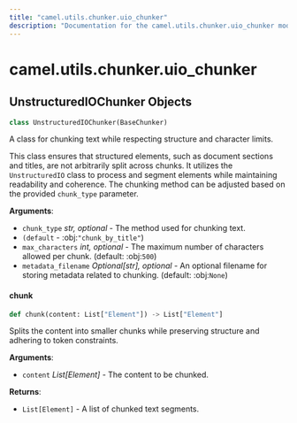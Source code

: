 ```yaml
---
title: "camel.utils.chunker.uio_chunker"
description: "Documentation for the camel.utils.chunker.uio_chunker module"
---
```


<a id="camel.utils.chunker.uio_chunker"></a>

# camel.utils.chunker.uio\_chunker

<a id="camel.utils.chunker.uio_chunker.UnstructuredIOChunker"></a>

## UnstructuredIOChunker Objects

```python
class UnstructuredIOChunker(BaseChunker)
```

A class for chunking text while respecting structure and
character limits.

This class ensures that structured elements, such as document sections
and titles, are not arbitrarily split across chunks. It utilizes the
`UnstructuredIO` class to process and segment elements while maintaining
readability and coherence. The chunking method can be adjusted based on
the provided `chunk_type` parameter.

**Arguments**:

- `chunk_type` _str, optional_ - The method used for chunking text.
- `(default` - :obj:`"chunk_by_title"`)
- `max_characters` _int, optional_ - The maximum number of characters
  allowed per chunk. (default: :obj:`500`)
- `metadata_filename` _Optional[str], optional_ - An optional filename
  for storing metadata related to chunking. (default: :obj:`None`)

<a id="camel.utils.chunker.uio_chunker.UnstructuredIOChunker.chunk"></a>

#### chunk

```python
def chunk(content: List["Element"]) -> List["Element"]
```

Splits the content into smaller chunks while preserving
structure and adhering to token constraints.

**Arguments**:

- `content` _List[Element]_ - The content to be chunked.
  

**Returns**:

- `List[Element]` - A list of chunked text segments.

